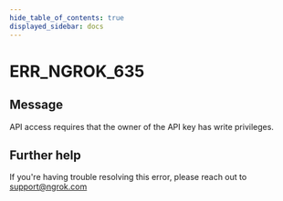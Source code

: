```yaml
---
hide_table_of_contents: true
displayed_sidebar: docs
---
```



# ERR_NGROK_635

## Message

API access requires that the owner of the API key has write privileges.

<ErrorDetails error="err_ngrok_635" />

## Further help

If you're having trouble resolving this error, please reach out to [support@ngrok.com](mailto:support@ngrok.com?subject=Help%20with%20ERR_NGROK_635)
